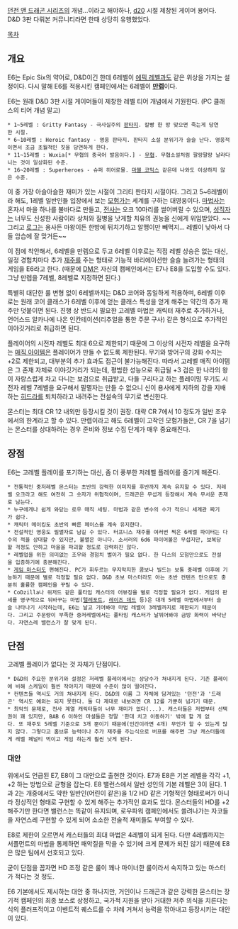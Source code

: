 [[던전 앤 드래곤 시리즈]]의 개념…이라고 해야하나, [[d20]] 시절 제창된 게이머 용어다. D&D 3판 다뤄본 커뮤니티라면 한때 상당히 유행했었다.

[[목차]]
== 개요 ==
E6는 Epic Six의 약어로, D&D이긴 한데 6레벨이 [[에픽 레벨]]과도 같은 위상을 가지는 설정이다. 다시 말해 E6를 적용시킨 캠페인에서는 6레벨이 '''[[만렙]]'''이다.

E6는 원래 D&D 3판 시절 게이머들이 제창한 레벨 티어 개념에서 기원한다. (PC 클래스의 티어 개념 말고)
 * 1~5레벨 : Gritty Fantasy - 극사실주의 [[판타지]]. 칼빵 한 방 맞으면 죽는게 당연한 시절.
 * 6~10레벨 : Heroic fantasy - 영웅 판타지. 판타지 소설 분위기가 슬슬 난다. 영웅적이면서 조금 초월적인 짓을 당연하게 한다.
 * 11~15레벨 : Wuxia[* 무협의 중국어 발음이다.] - [[무협]]. 무협소설처럼 팔랑팔랑 날라다니는 것이 일상화된 수준.
 * 16~20레벨 : Superheroes - 슈퍼 히어로물. [[마블 코믹스]] 같은데 나와도 이상하지 않은 수준.

이 중 가장 아슬아슬한 재미가 있는 시절이 그리티 판타지 시절이다. 그리고 5~6레벨이라 해도, 1레벨 일반인들 입장에서 보는 [[모험가]]는 세계를 구하는 대영웅이다. [[위저드(던전 앤 드래곤 시리즈)|마법사]]는 혼자서 마을 하나를 불바다로 만들고, [[파이터(던전 앤 드래곤 시리즈)|전사]]는 오크 10마리를 썰어버릴 수 있으며, [[클레릭|성직자]]는 너무도 신성한 사람이라 상처와 질병을 낫게할 치유의 권능을 신에게 위임받았다. ~~그리고 [[로그]]는 용사든 마왕이든 한방에 뒤치기하고 알맹이만 빼먹지... 레벨이 낮아서 다들 암습에 잘 맞거든~~

이 점에 착안해서, 6레벨을 만렙으로 두고 6레벨 이후로는 직접 레벨 상승은 없는 대신, 일정 경험치마다 추가 [[피트|재주]]를 주는 형태로 기능적 바리에이션만 슬슬 늘려가는 형태의 게임을 E6라고 한다. (때문에 [[DM]]은 자신의 캠페인에서는 E7나 E8을 도입할 수도 있다. 그냥 만렙을 7레벨, 8레벨로 지정하면 된다.)

특별히 대단한 룰 변형 없이 6레벨까지는 D&D 코어와 동일하게 적용하며, 6레벨 이후로는 원래 코어 클래스가 6레벨 이후에 얻는 클래스 특성을 얻게 해주는 약간의 추가 재주만 덧붙이면 된다. 진행 상 반드시 필요한 고레벨 마법은 캐릭터 재주로 추가하거나, 언어스드 알카나에 나온 인칸테이션(리추얼을 통한 주문 구사) 같은 형식으로 추가적인 이야깃거리로 취급하면 된다. 

플레이어의 시전자 레벨도 최대 6으로 제한되기 때문에 그 이상의 시전자 레벨을 요구하는 [[매직 아이템]]은 플레이어가 만들 수 없도록 제한된다. 무기와 방어구의 강화 수치는 +2로 제한되고, 대부분의 추가 효과도 접근이 불가능해진다. 따라서 고레벨 매직 아이템은 그 존재 자체로 이야깃거리가 되는데, 평범한 성능으로 취급될 +3 검은 한 나라의 왕이 자랑스럽게 차고 다니는 보검으로 취급받고, 다들 구리다고 하는 플레이밍 무기도 시전자 레벨 7레벨을 요구해서 필멸자는 만들 수 없으니 신이 용사에게 지하의 강을 지배하는 [[히드라]]를 퇴치하라고 내려주는 전설속의 무기로 변신한다.

몬스터는 최대 CR 12 내외만 등장시킬 것이 권장. 대략 CR 7에서 10 정도가 일반 조우에서의 한계라고 할 수 있다. 만렙이라고 해도 6레벨이 고작인 모험가들은, CR 7을 넘기는 몬스터를 상대하려는 경우 준비와 정보 수집 단계가 매우 중요해진다. 

== 장점 ==
E6는 고레벨 플레이를 포기하는 대신, 좀 더 풍부한 저레벨 플레이를 즐기게 해준다.
 * 전통적인 중저레벨 몬스터는 초반의 강력한 이미지를 후반까지 계속 유지할 수 있다. 저레벨 오크라고 해도 여전히 그 숫자가 위협적이며, 드래곤은 무섭게 등장해서 계속 무서운 존재로 남는다.
 * 누구에게나 쉽게 와닫는 로우 매직 세팅. 마법과 같은 변수의 수가 적으니 세계관 짜기가 쉽다.
 * 캐릭터 메이킹도 초반의 빠른 페이스를 계속 유지한다.
 * 전설적인 영웅도 필멸자로 남길 수 있다. 터프니스 재주를 여러번 찍은 6레벨 파이터는 다수의 적을 상대할 수 있지만, 불멸은 아니다. 소서러의 6d6 파이어볼은 무섭지만, 보복당할 걱정도 안하고 마을을 파괴할 정도로 강력하진 않다.
 * 레벨업을 위한 의미없는 조우와 경험치 벌이가 필요 없다. 한 다스의 모험만으로도 전설을 입증하기에 충분해진다.
 * [[게임 마스터]]도 편해진다. PC가 휘두르는 무지막지한 콤보나 빌드는 보통 중레벨 이후에 기능하기 때문에 별로 걱정할 필요 없다. D&D 초보 마스터라도 아는 초반 컨텐츠 만으로도 충분히 훌륭한 캠페인을 꾸릴 수 있다.
 * CoDzilla나 위저드 같은 풀타임 캐스터의 어뷰징을 별로 걱정할 필요가 없다. 게임의 판세를 영구적으로 뒤바꾸는 마법([[텔레포트(던전 앤 드래곤 시리즈)|텔레포트]], [[레이즈 데드]] 등)은 대개 5레벨 마법에서부터 슬슬 나타나기 시작하는데, E6는 날고 기어봐야 마법 레벨이 3레벨까지로 제한되기 때문이다. 그리고 주문량이 부족한 중저레벨에서는 풀타임 캐스터가 날뛰어봐야 금방 화력이 바닥난다. 자연스레 밸런스가 잘 맞게 된다.

== 단점 ==
고레벨 플레이가 없다는 것 자체가 단점이다.
 * D&D의 주요한 분위기와 설정은 저레벨 플레이에서는 상당수가 쳐내지게 된다. 기존 플레이에 비해 스케일이 훨씬 작아지기 때문에 수준이 많이 떨어진다.
 * 컨텐츠들 역시도 거의 쳐내지게 된다. D&D의 이름 그 자체에 담겨있는 '던전'과 '드래곤' 역시도 예외는 되지 못한다. 둘 다 제대로 내보려면 CR 12를 가뿐히 넘기기 때문.
 * 최악의 문제로, 전사 계열 캐릭터들이 너무 재미가 없다(...). 캐스터들은 저렙부터 선택권이 꽤 있지만, BAB 6 이하인 마셜들은 정말 '한대 치고 이동하기' 밖에 할 게 없다. 또 재주도 5레벨 기준으로 3개 뿐이기 때문에(인간이라면 4개) 무언가 할 수 있는게 많지 않다. 그렇다고 홈브류 능력이나 추가 재주를 주는식으로 버프를 해주면 그냥 캐스터들에게 레벨 페널티 먹이고 게임 하는게 훨씬 낫게 된다.

=== 대안 ===
위에서도 언급된 E7, E8이 그 대안으로 출현한 것이다. E7과 E8은 기본 레벨을 각각 +1, +2 하는 방법으로 균형을 잡는다. E8 밸런스에서 일반 성인의 기본 레벨은 3이 된다. 1과 2는 개중에서도 약한 일반인(어린이 같은)을 1/2 HD 같은 기형적인 형태로써가 아니라 정상적인 형태로 구현할 수 있게 해주는 추가적인 효과도 있다. 몬스터들의 HD를 +2 해주기만 한다면 밸런스는 똑같이 유지되며, 로우파워 캠페인에서도 쓸려나가는 자코들을 자연스레 구현할 수 있게 되어 소소한 전술적 재미들도 부여할 수 있다.

E8로 제한이 오르면서 캐스터들의 최대 마법은 4레벨이 되게 된다. 다만 4레벨까지는 서플먼트의 마법을 통제하면 패악질을 막을 수 있기에 크게 문제가 되진 않기 때문에 E8은 많은 팀에서 선호되고 있다.

굳이 단점을 꼽자면 HD 조정 같은 룰이 꽤나 마이너한 룰이라서 숙지하고 있는 마스터가 적다는 것 정도.

E6 기본에서도 제시하는 대안 중 하나지만, 거인이나 드래곤과 같은 강력한 몬스터는 장기적 캠페인의 최종 보스로 상정하고, 국가적 지원을 받아 거대한 저주 의식을 치른다는 식의 플러프적이고 이벤트적 퀘스트를 수 차례 거쳐서 능력을 깎아내고 등장시키는 대안이 있다.
